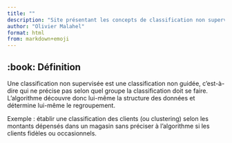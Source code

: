 ```yaml
---
title: ""
description: "Site présentant les concepts de classification non supervisée"
author: "Olivier Malahel"
format: html
from: markdown+emoji
---
```


## :book: Définition 

Une classification non supervisée est une classification non guidée, c'est-à-dire qui ne précise pas selon quel groupe la classification doit se faire. L’algorithme découvre donc lui-même la structure des données et détermine lui-même le regroupement. 

Exemple : établir une classification des clients (ou clustering) selon les montants dépensés dans un magasin sans préciser à l'algorithme si les clients fidèles ou occasionnels. 


